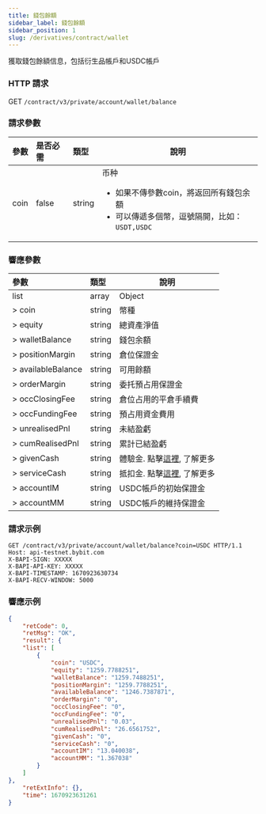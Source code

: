 ```yaml
---
title: 錢包餘額
sidebar_label: 錢包餘額
sidebar_position: 1
slug: /derivatives/contract/wallet
---
```


獲取錢包餘額信息，包括衍生品帳戶和USDC帳戶

### HTTP 請求
GET `/contract/v3/private/account/wallet/balance`

### 請求參數
| 參數 | 是否必需 | 類型 | 說明|
|:----- |:-------|:-----|------ |
|coin |false |string |币种 <ul><li>如果不傳參數coin，將返回所有錢包余額</li><li>可以傳遞多個幣，逗號隔開，比如：`USDT,USDC`</li></ul>|

### 響應參數
| 參數 | 類型 | 說明|
|:----- |:-----|------ |
|list |array |Object |
|> coin |string |幣種 |
|> equity |string |總資產淨值 |
|> walletBalance |string |錢包余額 |
|> positionMargin |string |倉位保證金 |
|> availableBalance |string |可用餘額 |
|> orderMargin |string |委托預占用保證金 |
|> occClosingFee |string |倉位占用的平倉手續費  |
|> occFundingFee |string |預占用資金費用 |
|> unrealisedPnl |string |未結盈虧 |
|> cumRealisedPnl |string |累計已結盈虧 |
|> givenCash |string |體驗金. 點擊<a href="https://www.bybit.com/zh-TW/help-center/bybitHC_Article?language=zh_TW&id=000001183">這裡</a>, 了解更多 |
|> serviceCash |string |抵扣金. 點擊<a href="https://www.bybit.com/zh-TW/help-center/bybitHC_Article?language=zh_TW&id=000001183">這裡</a>, 了解更多 |
|> accountIM |string |USDC帳戶的初始保證金|
|> accountMM |string |USDC帳戶的維持保證金 |

### 請求示例

```http
GET /contract/v3/private/account/wallet/balance?coin=USDC HTTP/1.1
Host: api-testnet.bybit.com
X-BAPI-SIGN: XXXXX
X-BAPI-API-KEY: XXXXX
X-BAPI-TIMESTAMP: 1670923630734
X-BAPI-RECV-WINDOW: 5000
```

### 響應示例

```json
{
    "retCode": 0,
    "retMsg": "OK",
    "result": {
    "list": [
        {
            "coin": "USDC",
            "equity": "1259.7788251",
            "walletBalance": "1259.7488251",
            "positionMargin": "1259.7788251",
            "availableBalance": "1246.7387871",
            "orderMargin": "0",
            "occClosingFee": "0",
            "occFundingFee": "0",
            "unrealisedPnl": "0.03",
            "cumRealisedPnl": "26.6561752",
            "givenCash": "0",
            "serviceCash": "0",
            "accountIM": "13.040038",
            "accountMM": "1.367038"
        }
    ]
},
    "retExtInfo": {},
    "time": 1670923631261
}
```